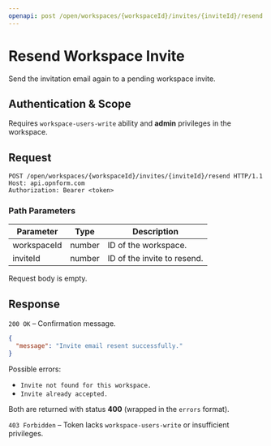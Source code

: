 ```yaml
---
openapi: post /open/workspaces/{workspaceId}/invites/{inviteId}/resend
---
```


# Resend Workspace Invite

Send the invitation email again to a pending workspace invite.

## Authentication & Scope

Requires `workspace-users-write` ability and **admin** privileges in the workspace.

## Request

```http
POST /open/workspaces/{workspaceId}/invites/{inviteId}/resend HTTP/1.1
Host: api.opnform.com
Authorization: Bearer <token>
```

### Path Parameters

| Parameter   | Type   | Description                               |
|-------------|--------|-------------------------------------------|
| workspaceId | number | ID of the workspace.                      |
| inviteId    | number | ID of the invite to resend.               |

Request body is empty.

## Response

`200 OK` – Confirmation message.

```json
{
  "message": "Invite email resent successfully."
}
```

Possible errors:

* `Invite not found for this workspace.`
* `Invite already accepted.`

Both are returned with status **400** (wrapped in the `errors` format).

`403 Forbidden` – Token lacks `workspace-users-write` or insufficient privileges.